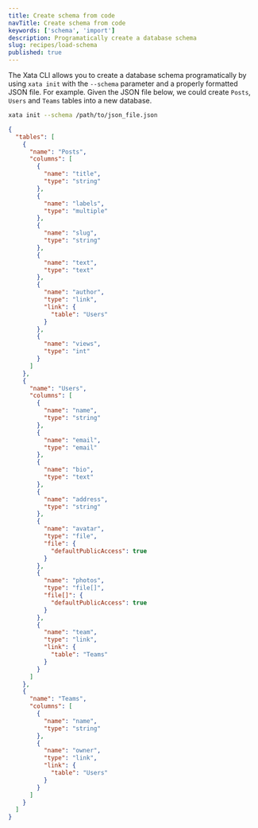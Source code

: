 ```yaml
---
title: Create schema from code
navTitle: Create schema from code
keywords: ['schema', 'import']
description: Programatically create a database schema
slug: recipes/load-schema
published: true
---
```


The Xata CLI allows you to create a database schema programatically by using `xata init` with the `--schema` parameter and a properly formatted JSON file. For example. Given the JSON file below, we could create `Posts`, `Users` and `Teams` tables into a new database.

```sh
xata init --schema /path/to/json_file.json
```

```json
{
  "tables": [
    {
      "name": "Posts",
      "columns": [
        {
          "name": "title",
          "type": "string"
        },
        {
          "name": "labels",
          "type": "multiple"
        },
        {
          "name": "slug",
          "type": "string"
        },
        {
          "name": "text",
          "type": "text"
        },
        {
          "name": "author",
          "type": "link",
          "link": {
            "table": "Users"
          }
        },
        {
          "name": "views",
          "type": "int"
        }
      ]
    },
    {
      "name": "Users",
      "columns": [
        {
          "name": "name",
          "type": "string"
        },
        {
          "name": "email",
          "type": "email"
        },
        {
          "name": "bio",
          "type": "text"
        },
        {
          "name": "address",
          "type": "string"
        },
        {
          "name": "avatar",
          "type": "file",
          "file": {
            "defaultPublicAccess": true
          }
        },
        {
          "name": "photos",
          "type": "file[]",
          "file[]": {
            "defaultPublicAccess": true
          }
        },
        {
          "name": "team",
          "type": "link",
          "link": {
            "table": "Teams"
          }
        }
      ]
    },
    {
      "name": "Teams",
      "columns": [
        {
          "name": "name",
          "type": "string"
        },
        {
          "name": "owner",
          "type": "link",
          "link": {
            "table": "Users"
          }
        }
      ]
    }
  ]
}
```
